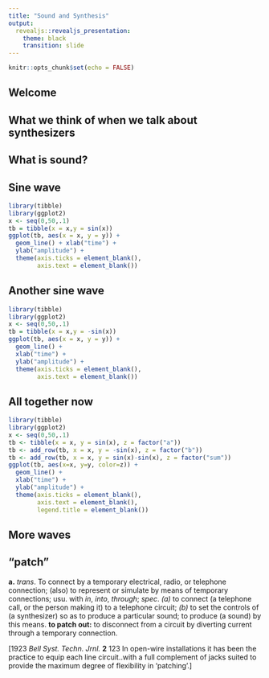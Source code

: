 ```yaml
---
title: "Sound and Synthesis"
output: 
  revealjs::revealjs_presentation:
    theme: black
    transition: slide
---
```


```r
knitr::opts_chunk$set(echo = FALSE)
```

## Welcome

## What we think of when we talk about synthesizers {data-background="Yamaha_DX7_Table_4.JPG"}

## What is sound?

## {data-background="Spherical_pressure_waves.gif"}

## Sine wave

```r
library(tibble)
library(ggplot2)
x <- seq(0,50,.1)
tb = tibble(x = x,y = sin(x))
ggplot(tb, aes(x = x, y = y)) +
  geom_line() + xlab("time") +
  ylab("amplitude") +
  theme(axis.ticks = element_blank(),
        axis.text = element_blank())
```

## Another sine wave

```r
library(tibble)
library(ggplot2)
x <- seq(0,50,.1)
tb = tibble(x = x,y = -sin(x))
ggplot(tb, aes(x = x, y = y)) +
  geom_line() +
  xlab("time") +
  ylab("amplitude") +
  theme(axis.ticks = element_blank(),
        axis.text = element_blank())
```


## All together now

```r
library(tibble)
library(ggplot2)
x <- seq(0,50,.1)
tb <- tibble(x = x, y = sin(x), z = factor("a"))
tb <- add_row(tb, x = x, y = -sin(x), z = factor("b"))
tb <- add_row(tb, x = x, y = sin(x)-sin(x), z = factor("sum"))
ggplot(tb, aes(x=x, y=y, color=z)) +
  geom_line() +
  xlab("time") +
  ylab("amplitude") +
  theme(axis.ticks = element_blank(),
        axis.text = element_blank(),
        legend.title = element_blank())
```


## More waves {data-background="Waveforms.svg"}

## {data-background="ADSR_parameter.svg"}

## "patch"

**a.** _trans_. To connect by a temporary electrical, radio, or telephone connection; (also) to represent or simulate by means of temporary connections; usu. with _in_, _into_, _through_; _spec_.  _(a)_ to connect (a telephone call, or the person making it) to a telephone circuit;  _(b)_ to set the controls of (a synthesizer) so as to produce a particular sound; to produce (a sound) by this means. **to patch out:** to disconnect from a circuit by diverting current through a temporary connection.

[1923   _Bell Syst. Techn. Jrnl._ **2** 123   In open-wire installations it has been the practice to equip each line circuit..with a full complement of jacks suited to provide the maximum degree of flexibility in ‘patching’.] 